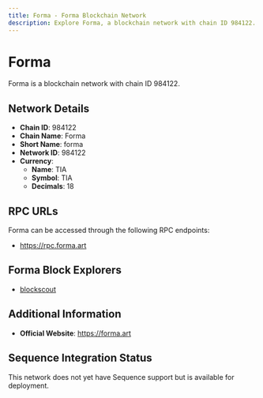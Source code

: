 ```yaml
--- 
title: Forma - Forma Blockchain Network
description: Explore Forma, a blockchain network with chain ID 984122. Learn about its native currency, TIA, and how to interact with the network.
---
```


# Forma

Forma is a blockchain network with chain ID 984122.

## Network Details

- **Chain ID**: 984122
- **Chain Name**: Forma
- **Short Name**: forma
- **Network ID**: 984122
- **Currency**: 
  - **Name**: TIA
  - **Symbol**: TIA
  - **Decimals**: 18

## RPC URLs

Forma can be accessed through the following RPC endpoints:

- https://rpc.forma.art

## Forma Block Explorers

- [blockscout](https://explorer.forma.art)

## Additional Information

- **Official Website**: https://forma.art

## Sequence Integration Status

This network does not yet have Sequence support but is available for deployment.
